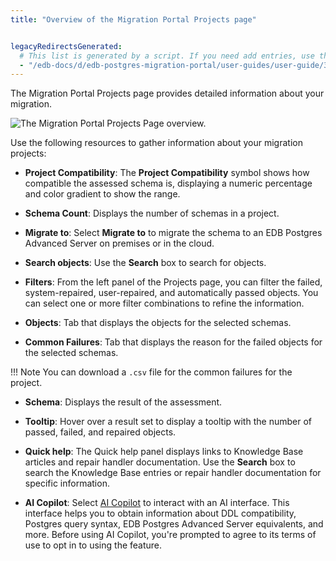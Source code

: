 ```yaml
---
title: "Overview of the Migration Portal Projects page"


legacyRedirectsGenerated:
  # This list is generated by a script. If you need add entries, use the `legacyRedirects` key.
  - "/edb-docs/d/edb-postgres-migration-portal/user-guides/user-guide/3.0.1/mp_overview_project.html"
---
```


<div id="mp_overview_project" class="registered_link"></div>

The Migration Portal Projects page provides detailed information about your migration.

![The Migration Portal Projects Page overview.](../images/mp_overview_home_2_edbai.png)

Use the following resources to gather information about your migration projects:

-  **Project Compatibility**: The **Project Compatibility** symbol shows how compatible the assessed schema is, displaying a numeric percentage and color gradient to show the range.

-  **Schema Count**: Displays the number of schemas in a project.

-  **Migrate to**: Select **Migrate to** to migrate the schema to an EDB Postgres Advanced Server on premises or in the cloud.

-  **Search objects**: Use the **Search** box to search for objects.

-  **Filters**: From the left panel of the Projects page, you can filter the failed, system-repaired, user-repaired, and automatically passed objects. You can select one or more filter combinations to refine the information.

-  **Objects**: Tab that displays the objects for the selected schemas.

-  **Common Failures**: Tab that displays the reason for the failed objects for the selected schemas.

 !!! Note
     You can download a `.csv` file for the common failures for the project.

-  **Schema**: Displays the result of the assessment.

-  **Tooltip**: Hover over a result set to display a tooltip with the number of passed, failed, and repaired objects.

-  **Quick help**: The Quick help panel displays links to Knowledge Base articles and repair handler documentation.
   Use the **Search** box to search the Knowledge Base entries or repair handler documentation for specific information.

-  **AI Copilot**: Select [AI Copilot](/migration_portal/latest/03_mp_using_portal/mp_ai_copilot/) to interact with an AI interface. This interface helps you to obtain information about DDL compatibility, Postgres query syntax, EDB Postgres Advanced Server equivalents, and more. Before using AI Copilot, you're prompted to agree to its terms of use to opt in to using the feature.
